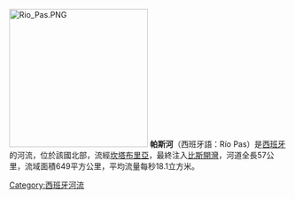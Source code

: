 [[File:Rio_Pas.PNG|250px]]
'''帕斯河'''（西班牙語：Río Pas）是[[西班牙|西班牙]]的河流，位於該國北部，流經[[坎塔布里亞|坎塔布里亞]]，最終注入[[比斯開灣|比斯開灣]]，河道全長57公里，流域面積649平方公里，平均流量每秒18.1立方米。

{{Coord|43|26|30|N|3|58|52|W|region:ES_type:river|display=title}}

{{Spain-geo-stub}}
[[Category:西班牙河流|Category:西班牙河流]]